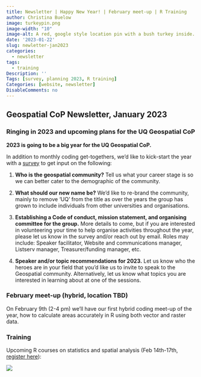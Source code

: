 ```yaml
---
title: Newsletter | Happy New Year! | February meet-up | R Training
author: Christina Buelow
image: turkeypin.png
image-width: "10"
image-alt: A red, google style location pin with a bush turkey inside. The logo of the Geospatial Community.
date: '2023-01-22'
slug: newletter-jan2023
categories:
  - newsletter
tags:
  - training
Description: ''
Tags: [survey, planning 2023, R training]
Categories: [website, newsletter]
DisableComments: no
---
```


## Geospatial CoP Newsletter, January 2023

### Ringing in 2023 and upcoming plans for the UQ Geospatial CoP

**2023 is going to be a big year for the UQ Geospatial CoP.**

In addition to monthly coding get-togethers, we'd like to kick-start the year with a [survey](https://docs.google.com/forms/d/e/1FAIpQLScyIqFRi1ySR0z0d7u0lSmXu1Vt5_wRq-0aD5bUCml8VziUGQ/viewform) to get input on the following:

1)  **Who is the geospatial community?** Tell us what your career stage is so we can better cater to the demographic of the community.

2)  **What should our new name be?** We'd like to re-brand the community, mainly to remove 'UQ' from the title as over the years the group has grown to include individuals from other universities and organisations.

3)  **Establishing a Code of conduct, mission statement, and organising committee for the group.** More details to come, but if you are interested in volunteering your time to help organise activities throughout the year, please let us know in the survey and/or reach out by email. Roles may include: Speaker facilitator, Website and communications manager, Listserv manager, Treasurer/funding manager, etc.

4)  **Speaker and/or topic recommendations for 2023.** Let us know who the heroes are in your field that you'd like us to invite to speak to the Geospatial community. Alternatively, let us know what topics you are interested in learning about at one of the sessions.

### February meet-up (hybrid, location TBD)

On February 9th (2-4 pm) we'll have our first hybrid coding meet-up of the year, how to calculate areas accurately in R using both vector and raster data.

### Training

Upcoming R courses on statistics and spatial analysis (Feb 14th-17th, [register here](https://smp.uq.edu.au/events)):

![](images/Rworkshops2023.jpg)
